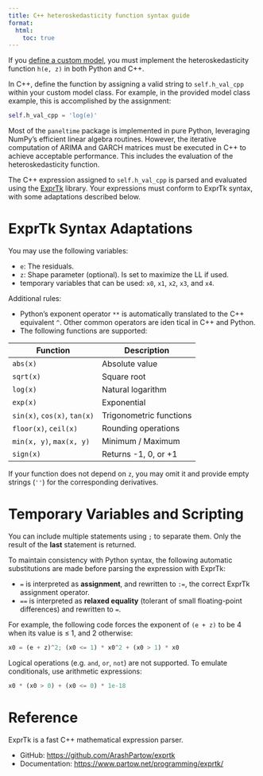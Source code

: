 ---
title: C++ heteroskedasticity function syntax guide
format:
  html:
    toc: true
---


If you [define a custom model](custom_model.qmd), you must implement the heteroskedasticity function `h(e, z)` in both Python and C++.

In C++, define the function by assigning a valid string to `self.h_val_cpp` within your custom model class. For example, in the provided model class example, this is accomplished by the assignment:

```python
self.h_val_cpp = 'log(e)'
```

Most of the `paneltime` package is implemented in pure Python, leveraging NumPy's efficient linear algebra routines. However, the iterative computation of ARIMA and GARCH matrices must be executed in C++ to achieve acceptable performance. This includes the evaluation of the heteroskedasticity function.

The C++ expression assigned to `self.h_val_cpp` is parsed and evaluated using the [ExprTk](https://github.com/ArashPartow/exprtk) library. Your expressions must conform to ExprTk syntax, with some adaptations described below.

# ExprTk Syntax Adaptations

You may use the following variables:

* `e`: The residuals.
* `z`: Shape parameter (optional). Is set to maximize the LL if used.
* temporary variables that can be used: `x0`, `x1`, `x2`, `x3`, and `x4`.

Additional rules:

* Python's exponent operator `**` is automatically translated to the C++ equivalent `^`. Other common operators are iden tical in C++ and Python.
* The following functions are supported:

| Function                     | Description             |
| ---------------------------- | ----------------------- |
| `abs(x)`                     | Absolute value          |
| `sqrt(x)`                    | Square root             |
| `log(x)`                     | Natural logarithm       |
| `exp(x)`                     | Exponential             |
| `sin(x)`, `cos(x)`, `tan(x)` | Trigonometric functions |
| `floor(x)`, `ceil(x)`        | Rounding operations     |
| `min(x, y)`, `max(x, y)`     | Minimum / Maximum       |
| `sign(x)`                    | Returns -1, 0, or +1    |


If your function does not depend on `z`, you may omit it and provide empty strings (`''`) for the corresponding derivatives.

# Temporary Variables and Scripting

You can include multiple statements using `;` to separate them. Only the result of the **last** statement is returned.

To maintain consistency with Python syntax, the following automatic substitutions are made before parsing the expression with ExprTk:

* `=` is interpreted as **assignment**, and rewritten to `:=`, the correct ExprTk assignment operator.
* `==` is interpreted as **relaxed equality** (tolerant of small floating-point differences) and rewritten to `=`.

For example, the following code forces the exponent of `(e + z)` to be 4 when its value is ≤ 1, and 2 otherwise:

```python
x0 = (e + z)^2; (x0 <= 1) * x0^2 + (x0 > 1) * x0
```

Logical operations (e.g. `and`, `or`, `not`) are not supported. To emulate conditionals, use arithmetic expressions:

```python
x0 * (x0 > 0) + (x0 <= 0) * 1e-18
```

# Reference

ExprTk is a fast C++ mathematical expression parser.

* GitHub: [https://github.com/ArashPartow/exprtk](https://github.com/ArashPartow/exprtk)
* Documentation: [https://www.partow.net/programming/exprtk/](https://www.partow.net/programming/exprtk/)
